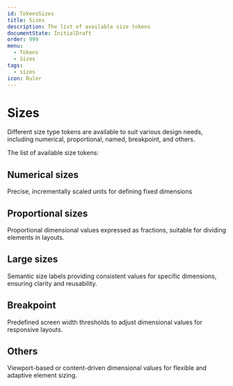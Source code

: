 ```yaml
---
id: TokensSizes
title: Sizes
description: The list of available size tokens
documentState: InitialDraft
order: 999
menu:
  - Tokens
  - Sizes
tags:
  - sizes
icon: Ruler
---
```


# Sizes

Different size type tokens are available to suit various design needs, including numerical, proportional, named, breakpoint, and others.

The list of available size tokens:

## Numerical sizes

Precise, incrementally scaled units for defining fixed dimensions

<SizesTokenDemo group="regular" />

## Proportional sizes

Proportional dimensional values expressed as fractions, suitable for dividing elements in layouts.

<SizesTokenDemo group="fraction" />

## Large sizes

Semantic size labels providing consistent values for specific dimensions, ensuring clarity and reusability.

<SizesTokenDemo group="large" />

## Breakpoint

Predefined screen width thresholds to adjust dimensional values for responsive layouts.

<SizesTokenDemo group="breakpoint" />

## Others

Viewport-based or content-driven dimensional values for flexible and adaptive element sizing.

<SizesTokenDemo group="other" />
